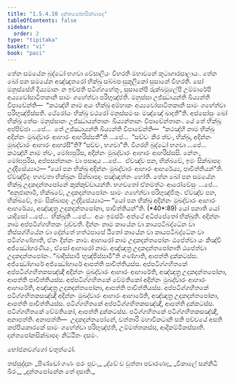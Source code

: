 ```yaml
---
title: "1.5.4.10 දන්තපෝනසික්ඛාපද"
tableOfContents: false
sidebar:
  order: 2
type: "tipitaka"
basket: "vi"
book: "paci"
---
```



<DynamicBreadcrumb />

<Division number="263" book="paci">

<Paragraph number="848" book="paci">
තේන සමයේන බුද්ධෝ භගවා වේසාලියං විහරති මහාවනේ කූටාගාරසාලායං. තේන ඛෝ පන සමයේන අඤ්ඤතරෝ භික්ඛු සබ්බපංසුකූලිකෝ සුසානේ විහරති. සෝ මනුස්සේහි දිය්‍යමානං න ඉච්ඡති පටිග්ගහේතුං, සුසානේපි රුක්ඛමූලේපි උම්මාරේපි අය්‍යවෝසාටිතකානි සාමං ගහේත්වා පරිභුඤ්ජති. මනුස්සා උජ්ඣායන්ති ඛිය්‍යන්ති විපාචේන්ති—  “කථඤ්හි නාම අයං භික්ඛු අම්හාකං අය්‍යවෝසාටිතකානි සාමං ගහේත්වා පරිභුඤ්ජිස්සති. ථේරෝයං භික්ඛු වඨරෝ මනුස්සමංසං මඤ්ඤේ ඛාදතී”ති.
</Paragraph>

<Paragraph number="849" book="paci">
අස්සෝසුං ඛෝ භික්ඛූ තේසං මනුස්සානං උජ්ඣායන්තානං ඛිය්‍යන්තානං විපාචේන්තානං. යේ තේ භික්ඛූ අප්පිච්ඡා …පේ…  තේ උජ්ඣායන්ති ඛිය්‍යන්ති විපාචේන්ති—  “කථඤ්හි නාම භික්ඛු අදින්නං මුඛද්වාරං ආහාරං ආහරිස්සතී”ති …පේ…  “සච්චං කිර ත්වං, භික්ඛු, අදින්නං මුඛද්වාරං ආහාරං ආහරසී”ති? “සච්චං, භගවා”ති. විගරහි බුද්ධෝ භගවා …පේ…  කථඤ්හි නාම ත්වං, මෝඝපුරිස, අදින්නං මුඛද්වාරං ආහාරං ආහරිස්සසි. නේතං, මෝඝපුරිස, අප්පසන්නානං වා පසාදාය …පේ…  ඒවඤ්ච පන, භික්ඛවේ, ඉමං සික්ඛාපදං උද්දිසේය්‍යාථ—
</Paragraph>

<Paragraph number="850" book="paci">
<Emphasis>“යෝ පන භික්ඛු අදින්නං මුඛද්වාරං ආහාරං ආහරේය්‍ය, පාචිත්තියන්”</Emphasis>ති.
</Paragraph>

<Paragraph number="851" book="paci">
ඒවඤ්චිදං භගවතා භික්ඛූනං සික්ඛාපදං පඤ්ඤත්තං හෝති.
</Paragraph>

</Division>
<Division number="264" book="paci">

<Paragraph number="852" book="paci">
තේන ඛෝ පන සමයේන භික්ඛූ උදකදන්තපෝනේ කුක්කුච්චායන්ති. භගවතෝ ඒතමත්ථං ආරෝචේසුං …පේ…  “අනුජානාමි, භික්ඛවේ, උදකදන්තපෝනං සාමං ගහේත්වා පරිභුඤ්ජිතුං. ඒවඤ්ච පන, භික්ඛවේ, ඉමං සික්ඛාපදං උද්දිසේය්‍යාථ—
</Paragraph>

</Division>
<Division number="265" book="paci">

<Paragraph number="853" book="paci">
<Emphasis>“යෝ පන භික්ඛු අදින්නං මුඛද්වාරං ආහාරං ආහරේය්‍ය, අඤ්ඤත්‍ර උදකදන්තපෝනා, පාචිත්තියන්”</Emphasis>ති. (*40*:<Emphasis>89</Emphasis>)
</Paragraph>

</Division>
<Division number="266" book="paci">

<Paragraph number="854" book="paci">
<Emphasis>යෝ පනා</Emphasis>ති යෝ යාදිසෝ …පේ…  <Emphasis>භික්ඛූ</Emphasis>ති …පේ…  අයං ඉමස්මිං අත්ථේ අධිප්පේතෝ භික්ඛූති.
</Paragraph>

<Paragraph number="855" book="paci">
<Emphasis>අදින්නං</Emphasis> නාම අප්පටිග්ගහිතකං වුච්චති.
</Paragraph>

<Paragraph number="856" book="paci">
<Emphasis>දින්නං</Emphasis> නාම කායේන වා කායපටිබද්ධේන වා නිස්සග්ගියේන වා දේන්තේ හත්ථපාසේ ඨිතෝ කායේන වා කායපටිබද්ධේන වා පටිග්ගණ්හාති, ඒතං දින්නං නාම.
</Paragraph>

<Paragraph number="857" book="paci">
<Emphasis>ආහාරෝ</Emphasis> නාම උදකදන්තපෝනං ඨපේත්වා යං කිඤ්චි අජ්ඣෝහරණීයං, ඒසෝ ආහාරෝ නාම.
</Paragraph>

<Paragraph number="858" book="paci">
<Emphasis>අඤ්ඤත්‍ර උදකදන්තපෝනා</Emphasis>ති ඨපේත්වා උදකදන්තපෝනං.
</Paragraph>

<Paragraph number="859" book="paci">
“ඛාදිස්සාමි භුඤ්ජිස්සාමී”ති ගණ්හාති, ආපත්ති දුක්කටස්ස. අජ්ඣෝහාරේ අජ්ඣෝහාරේ ආපත්ති පාචිත්තියස්ස.
</Paragraph>

</Division>
<Division number="267" book="paci">

<Paragraph number="860" book="paci">
අප්පටිග්ගහිතකේ අප්පටිග්ගහිතකසඤ්ඤී අදින්නං මුඛද්වාරං ආහාරං ආහාරේති, අඤ්ඤත්‍ර උදකදන්තපෝනා, ආපත්ති පාචිත්තියස්ස. අප්පටිග්ගහිතකේ වේමතිකෝ අදින්නං මුඛද්වාරං ආහාරං ආහාරේති, අඤ්ඤත්‍ර උදකදන්තපෝනා, ආපත්ති පාචිත්තියස්ස. අප්පටිග්ගහිතකේ පටිග්ගහිතකසඤ්ඤී අදින්නං මුඛද්වාරං ආහාරං ආහාරේති, අඤ්ඤත්‍ර උදකදන්තපෝනා, ආපත්ති පාචිත්තියස්ස.
</Paragraph>

<Paragraph number="861" book="paci">
පටිග්ගහිතකේ අප්පටිග්ගහිතකසඤ්ඤී, ආපත්ති දුක්කටස්ස. පටිග්ගහිතකේ වේමතිකෝ, ආපත්ති දුක්කටස්ස. පටිග්ගහිතකේ පටිග්ගහිතකසඤ්ඤී, අනාපත්ති.
</Paragraph>

</Division>
<Division number="268" book="paci">

<Paragraph number="862" book="paci">
අනාපත්ති—  උදකදන්තපෝනේ, චත්තාරි මහාවිකටානි සති පච්චයේ අසති කප්පියකාරකේ සාමං ගහේත්වා පරිභුඤ්ජති, උම්මත්තකස්ස, ආදිකම්මිකස්සාති.

</Paragraph>
</Division>

<Paragraph number="863" type="center" book="paci">
දන්තපෝනසික්ඛාපදං නිට්ඨිතං දසමං.

  
භෝජනවග්ගෝ චතුත්ථෝ.



</Paragraph>

<Paragraph number="864" type="center" book="paci">
තස්සුද්දානං


</Paragraph>

<Paragraph number="865" type="verses" book="paci">
_පිණ්ඩෝ ගණං පරං පූවං,_  
_ද්වේ ච වුත්තා පවාරණා;_  
_විකාලේ සන්නිධී ඛීරං,_  
_දන්තපෝනේන තේ දසාති._
</Paragraph>